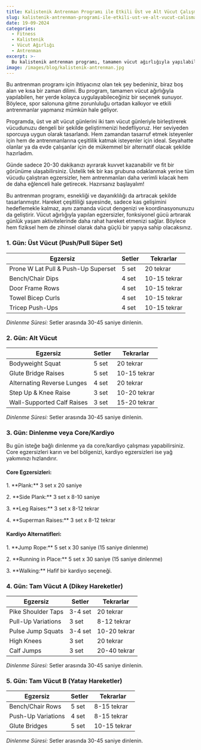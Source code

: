 ```yaml
---
title: Kalistenik Antrenman Programı ile Etkili Üst ve Alt Vücut Çalışması
slug: kalistenik-antrenman-programi-ile-etkili-ust-ve-alt-vucut-calismasi
date: 19-09-2024
categories:
  - Fitness
  - Kalistenik
  - Vücut Ağırlığı
  - Antrenman
excerpt: >-
  Bu kalistenik antrenman programı, tamamen vücut ağırlığıyla yapılabilen, her seviyeden sporcuya uygun ve her yerde uygulanabilecek bir seçenek sunuyor. Etkili bir üst-alt vücut çalışması için mükemmel bir alternatif.
image: /images/blog/kalistenik-antrenman.jpg
---
```


<div className="dark:text-white text-black">
Bu antrenman programı için ihtiyacınız olan tek şey bedeniniz, biraz boş alan ve kısa bir zaman dilimi. Bu program, tamamen vücut ağırlığıyla yapılabilen, her yerde kolayca uygulayabileceğiniz bir seçenek sunuyor. Böylece, spor salonuna gitme zorunluluğu ortadan kalkıyor ve etkili antrenmanlar yapmanız mümkün hale geliyor.

Programda, üst ve alt vücut günlerini iki tam vücut günleriyle birleştirerek vücudunuzu dengeli bir şekilde geliştirmenizi hedefliyoruz. Her seviyeden sporcuya uygun olarak tasarlandı. Hem zamandan tasarruf etmek isteyenler için hem de antrenmanlarına çeşitlilik katmak isteyenler için ideal. Seyahatte olanlar ya da evde çalışanlar için de mükemmel bir alternatif olacak şekilde hazırladım.

Günde sadece 20-30 dakikanızı ayırarak kuvvet kazanabilir ve fit bir görünüme ulaşabilirsiniz. Üstelik tek bir kas grubuna odaklanmak yerine tüm vücudu çalıştıran egzersizler, hem antrenmanları daha verimli kılacak hem de daha eğlenceli hale getirecek. Hazırsanız başlayalım!

Bu antrenman programı, esnekliği ve dayanıklılığı da artıracak şekilde tasarlanmıştır. Hareket çeşitliliği sayesinde, sadece kas gelişimini hedeflemekle kalmaz, aynı zamanda vücut dengenizi ve koordinasyonunuzu da geliştirir. Vücut ağırlığıyla yapılan egzersizler, fonksiyonel gücü artırarak günlük yaşam aktivitelerinde daha rahat hareket etmenizi sağlar. Böylece hem fiziksel hem de zihinsel olarak daha güçlü bir yapıya sahip olacaksınız.
</div>

### 1. Gün: Üst Vücut (Push/Pull Süper Set)

<div className="overflow-x-auto">
<table className="w-full text-left border-collapse border border-gray-300 dark:border-gray-700">
  <thead className="bg-gray-100 dark:bg-gray-800">
    <tr>
      <th className="border px-4 py-2 dark:border-gray-700">Egzersiz</th>
      <th className="border px-4 py-2 dark:border-gray-700">Setler</th>
      <th className="border px-4 py-2 dark:border-gray-700">Tekrarlar</th>
    </tr>
  </thead>
  <tbody>
    <tr className="bg-white dark:bg-gray-900">
      <td className="border px-4 py-2 dark:border-gray-700">Prone W Lat Pull & Push-Up Superset</td>
      <td className="border px-4 py-2 dark:border-gray-700">5 set</td>
      <td className="border px-4 py-2 dark:border-gray-700">20 tekrar</td>
    </tr>
    <tr className="bg-gray-100 dark:bg-gray-800">
      <td className="border px-4 py-2 dark:border-gray-700">Bench/Chair Dips</td>
      <td className="border px-4 py-2 dark:border-gray-700">4 set</td>
      <td className="border px-4 py-2 dark:border-gray-700">10-15 tekrar</td>
    </tr>
    <tr className="bg-white dark:bg-gray-900">
      <td className="border px-4 py-2 dark:border-gray-700">Door Frame Rows</td>
      <td className="border px-4 py-2 dark:border-gray-700">4 set</td>
      <td className="border px-4 py-2 dark:border-gray-700">10-15 tekrar</td>
    </tr>
    <tr className="bg-gray-100 dark:bg-gray-800">
      <td className="border px-4 py-2 dark:border-gray-700">Towel Bicep Curls</td>
      <td className="border px-4 py-2 dark:border-gray-700">4 set</td>
      <td className="border px-4 py-2 dark:border-gray-700">10-15 tekrar</td>
    </tr>
    <tr className="bg-white dark:bg-gray-900">
      <td className="border px-4 py-2 dark:border-gray-700">Tricep Push-Ups</td>
      <td className="border px-4 py-2 dark:border-gray-700">4 set</td>
      <td className="border px-4 py-2 dark:border-gray-700">10-15 tekrar</td>
    </tr>
  </tbody>
</table>
</div>

*Dinlenme Süresi:* Setler arasında 30-45 saniye dinlenin.

### 2. Gün: Alt Vücut

<div className="overflow-x-auto">
<table className="w-full text-left border-collapse border border-gray-300 dark:border-gray-700">
  <thead className="bg-gray-100 dark:bg-gray-800">
    <tr>
      <th className="border px-4 py-2 dark:border-gray-700">Egzersiz</th>
      <th className="border px-4 py-2 dark:border-gray-700">Setler</th>
      <th className="border px-4 py-2 dark:border-gray-700">Tekrarlar</th>
    </tr>
  </thead>
  <tbody>
    <tr className="bg-white dark:bg-gray-900">
      <td className="border px-4 py-2 dark:border-gray-700">Bodyweight Squat</td>
      <td className="border px-4 py-2 dark:border-gray-700">5 set</td>
      <td className="border px-4 py-2 dark:border-gray-700">20 tekrar</td>
    </tr>
    <tr className="bg-gray-100 dark:bg-gray-800">
      <td className="border px-4 py-2 dark:border-gray-700">Glute Bridge Raises</td>
      <td className="border px-4 py-2 dark:border-gray-700">5 set</td>
      <td className="border px-4 py-2 dark:border-gray-700">10-15 tekrar</td>
    </tr>
    <tr className="bg-white dark:bg-gray-900">
      <td className="border px-4 py-2 dark:border-gray-700">Alternating Reverse Lunges</td>
      <td className="border px-4 py-2 dark:border-gray-700">4 set</td>
      <td className="border px-4 py-2 dark:border-gray-700">20 tekrar</td>
    </tr>
    <tr className="bg-gray-100 dark:bg-gray-800">
      <td className="border px-4 py-2 dark:border-gray-700">Step Up & Knee Raise</td>
      <td className="border px-4 py-2 dark:border-gray-700">3 set</td>
      <td className="border px-4 py-2 dark:border-gray-700">10-20 tekrar</td>
    </tr>
    <tr className="bg-white dark:bg-gray-900">
      <td className="border px-4 py-2 dark:border-gray-700">Wall-Supported Calf Raises</td>
      <td className="border px-4 py-2 dark:border-gray-700">3 set</td>
      <td className="border px-4 py-2 dark:border-gray-700">15-20 tekrar</td>
    </tr>
  </tbody>
</table>
</div>

*Dinlenme Süresi:* Setler arasında 30-45 saniye dinlenin.

### 3. Gün: Dinlenme veya Core/Kardiyo

Bu gün isteğe bağlı dinlenme ya da core/kardiyo çalışması yapabilirsiniz. Core egzersizleri karın ve bel bölgenizi, kardiyo egzersizleri ise yağ yakımınızı hızlandırır.

#### Core Egzersizleri:
<div className="dark:text-white text-black">
  <p><span className="ml-4 text-black dark:text-white">1.</span> **Plank:** 3 set x 20 saniye</p>
  <p><span className="ml-4 text-black dark:text-white">2.</span> **Side Plank:** 3 set x 8-10 saniye</p>
  <p><span className="ml-4 text-black dark:text-white">3.</span> **Leg Raises:** 3 set x 8-12 tekrar</p>
  <p><span className="ml-4 text-black dark:text-white">4.</span> **Superman Raises:** 3 set x 8-12 tekrar</p>
</div>

#### Kardiyo Alternatifleri:
<div className="dark:text-white text-black">
  <p><span className="ml-4 text-black dark:text-white">1.</span> **Jump Rope:** 5 set x 30 saniye (15 saniye dinlenme)</p>
  <p><span className="ml-4 text-black dark:text-white">2.</span> **Running in Place:** 5 set x 30 saniye (15 saniye dinlenme)</p>
  <p><span className="ml-4 text-black dark:text-white">3.</span> **Walking:** Hafif bir kardiyo seçeneği.</p>
</div>


### 4. Gün: Tam Vücut A (Dikey Hareketler)

<div className="overflow-x-auto">
<table className="w-full text-left border-collapse border border-gray-300 dark:border-gray-700">
  <thead className="bg-gray-100 dark:bg-gray-800">
    <tr>
      <th className="border px-4 py-2 dark:border-gray-700">Egzersiz</th>
      <th className="border px-4 py-2 dark:border-gray-700">Setler</th>
      <th className="border px-4 py-2 dark:border-gray-700">Tekrarlar</th>
    </tr>
  </thead>
  <tbody>
    <tr className="bg-white dark:bg-gray-900">
      <td className="border px-4 py-2 dark:border-gray-700">Pike Shoulder Taps</td>
      <td className="border px-4 py-2 dark:border-gray-700">3-4 set</td>
      <td className="border px-4 py-2 dark:border-gray-700">20 tekrar</td>
    </tr>
    <tr className="bg-gray-100 dark:bg-gray-800">
      <td className="border px-4 py-2 dark:border-gray-700">Pull-Up Variations</td>
      <td className="border px-4 py-2 dark:border-gray-700">3 set</td>
      <td className="border px-4 py-2 dark:border-gray-700">8-12 tekrar</td>
    </tr>
    <tr className="bg-white dark:bg-gray-900">
      <td className="border px-4 py-2 dark:border-gray-700">Pulse Jump Squats</td>
      <td className="border px-4 py-2 dark:border-gray-700">3-4 set</td>
      <td className="border px-4 py-2 dark:border-gray-700">10-20 tekrar</td>
    </tr>
    <tr className="bg-gray-100 dark:bg-gray-800">
      <td className="border px-4 py-2 dark:border-gray-700">High Knees</td>
      <td className="border px-4 py-2 dark:border-gray-700">3 set</td>
      <td className="border px-4 py-2 dark:border-gray-700">20 tekrar</td>
    </tr>
    <tr className="bg-white dark:bg-gray-900">
      <td className="border px-4 py-2 dark:border-gray-700">Calf Jumps</td>
      <td className="border px-4 py-2 dark:border-gray-700">3 set</td>
      <td className="border px-4 py-2 dark:border-gray-700">20-40 tekrar</td>
    </tr>
  </tbody>
</table>
</div>

*Dinlenme Süresi:* Setler arasında 30-45 saniye dinlenin.

### 5. Gün: Tam Vücut B (Yatay Hareketler)

<div className="overflow-x-auto">
<table className="w-full text-left border-collapse border border-gray-300 dark:border-gray-700">
  <thead className="bg-gray-100 dark:bg-gray-800">
    <tr>
      <th className="border px-4 py-2 dark:border-gray-700">Egzersiz</th>
      <th className="border px-4 py-2 dark:border-gray-700">Setler</th>
      <th className="border px-4 py-2 dark:border-gray-700">Tekrarlar</th>
    </tr>
  </thead>
  <tbody>
    <tr className="bg-white dark:bg-gray-900">
      <td className="border px-4 py-2 dark:border-gray-700">Bench/Chair Rows</td>
      <td className="border px-4 py-2 dark:border-gray-700">5 set</td>
      <td className="border px-4 py-2 dark:border-gray-700">8-15 tekrar</td>
    </tr>
    <tr className="bg-gray-100 dark:bg-gray-800">
      <td className="border px-4 py-2 dark:border-gray-700">Push-Up Variations</td>
      <td className="border px-4 py-2 dark:border-gray-700">4 set</td>
      <td className="border px-4 py-2 dark:border-gray-700">8-15 tekrar</td>
    </tr>
    <tr className="bg-white dark:bg-gray-900">
      <td className="border px-4 py-2 dark:border-gray-700">Glute Bridges</td>
      <td className="border px-4 py-2 dark:border-gray-700">5 set</td>
      <td className="border px-4 py-2 dark:border-gray-700">10-15 tekrar</td>
    </tr>
  </tbody>
</table>
</div>

*Dinlenme Süresi:* Setler arasında 30-45 saniye dinlenin.
